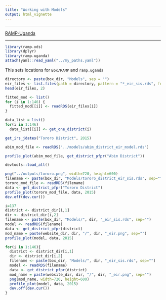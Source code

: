 ```yaml
---
title: "Working with Models"
output: html_vignette
---
```



***
[RAMP-Uganda](../index.html)

*** 

```r
library(ramp.xds)
library(dplyr)
library(ramp.uganda)
attach(yaml::read_yaml("../my_paths.yaml")) 
```

This sets locations for `Box/RAMP` and `ramp.uganda` 

```r
directory <- paste(box_dir, "Models", sep = "") 
eir_files <- list.files(path = directory, pattern = "*_eir_sis.rds", full.names = TRUE)
head(eir_files, 2)
```

```r
fitted_mod <- list()
for (i in 1:146) {
  fitted_mod[[i]] <- readRDS(eir_files[i])
}
```

```r
data_list = list()
for(i in 1:146)
  data_list[[i]] <- get_one_district(i)
```

```r
get_irs_jdates("Tororo District", 2015)
```



```r
abim_mod_file <- readRDS("../models/abim_district_eir_model.rds")

profile_plot(abim_mod_file, get_district_pfpr("Abim District"))
```

```r
devtools::load_all()
```

```r
png("../outputs/tororo.png", width=720, height=600)
filename <- paste(box_dir, "Models/tororo_district_eir_sis.rds", sep="")
tororo_mod_file <- readRDS(filename)
data <- get_district_pfpr("Tororo District")
profile_plot(tororo_mod_file, data, 2015)
dev.off(dev.cur())
```

```r
i=137
district <- district_dir[i,1]
dir <- district_dir[i,2]
filename <- paste(box_dir, "Models/", dir, "_eir_sis.rds", sep="")
model <- readRDS(filename)
data <- get_district_pfpr(district)
mod_name = paste(website_dir, dir, "/", dir, "_eir.png", sep="")
profile_plot(model, data, 2015)
```

```r
for(i in 1:146){
  district <- district_dir[i,1]
  dir <- district_dir[i,2]
  filename <- paste(box_dir, "Models/", dir, "_eir_sis.rds", sep="")
  model <- readRDS(filename)
  data <- get_district_pfpr(district)
  mod_name = paste(website_dir, dir, "/", dir, "_eir.png", sep="")
  png(mod_name, width=720, height=600)
  profile_plot(model, data, 2015)
  dev.off(dev.cur())
}
```
